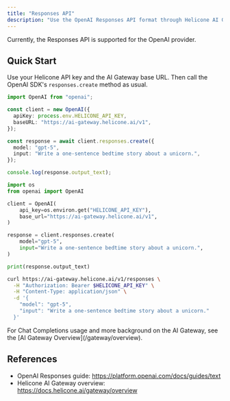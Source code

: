 ```yaml
---
title: "Responses API"
description: "Use the OpenAI Responses API format through Helicone AI Gateway with your Helicone API key"
---
```


<Info>
Currently, the Responses API is supported for the OpenAI provider.
</Info>

## Quick Start

Use your Helicone API key and the AI Gateway base URL. Then call the OpenAI SDK's `responses.create` method as usual.

<CodeGroup>

```typescript
import OpenAI from "openai";

const client = new OpenAI({
  apiKey: process.env.HELICONE_API_KEY,
  baseURL: "https://ai-gateway.helicone.ai/v1",
});

const response = await client.responses.create({
  model: "gpt-5",
  input: "Write a one-sentence bedtime story about a unicorn.",
});

console.log(response.output_text);
```

```python
import os
from openai import OpenAI

client = OpenAI(
    api_key=os.environ.get("HELICONE_API_KEY"),
    base_url="https://ai-gateway.helicone.ai/v1",
)

response = client.responses.create(
    model="gpt-5",
    input="Write a one-sentence bedtime story about a unicorn.",
)

print(response.output_text)
```

```bash
curl https://ai-gateway.helicone.ai/v1/responses \
  -H "Authorization: Bearer $HELICONE_API_KEY" \
  -H "Content-Type: application/json" \
  -d '{
    "model": "gpt-5",
    "input": "Write a one-sentence bedtime story about a unicorn."
  }'
```

</CodeGroup>

<Note>
For Chat Completions usage and more background on the AI Gateway, see the
[AI Gateway Overview](/gateway/overview).
</Note>

## References

- OpenAI Responses guide: https://platform.openai.com/docs/guides/text
- Helicone AI Gateway overview: https://docs.helicone.ai/gateway/overview
